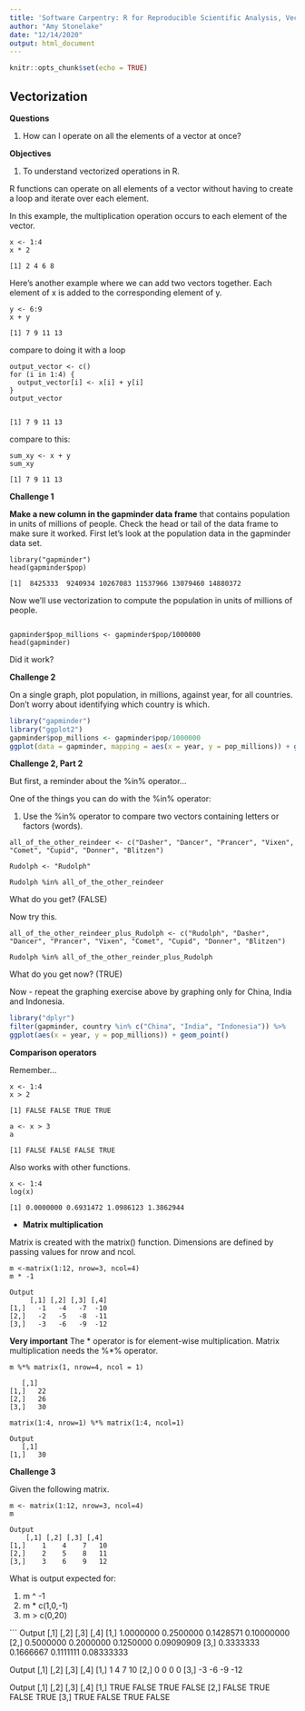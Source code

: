 ```yaml
---
title: 'Software Carpentry: R for Reproducible Scientific Analysis, Vectorization'
author: "Amy Stonelake"
date: "12/14/2020"
output: html_document
---
```


```r
knitr::opts_chunk$set(echo = TRUE)
```

## Vectorization

__Questions__

1. How can I operate on all the elements of a vector at once?

__Objectives__

1. To understand vectorized operations in R. 

R functions can operate on all elements of a vector without having to create a loop and iterate over each element.

In this example, the multiplication operation occurs to each element of the vector. 
```
x <- 1:4
x * 2

[1] 2 4 6 8

```

Here's another example where we can add two vectors together. Each element of x is added to the corresponding element of y. 

```
y <- 6:9
x + y

[1] 7 9 11 13

```

compare to doing it with a loop

```
output_vector <- c()
for (i in 1:4) {
  output_vector[i] <- x[i] + y[i]
}
output_vector


[1] 7 9 11 13
```

compare to this:

```
sum_xy <- x + y
sum_xy

[1] 7 9 11 13
```
__Challenge 1__

__Make a new column in the gapminder data frame__ that contains population in units of millions of people. Check the head or tail of the data frame to make sure it worked. 
First let's look at the population data in the gapminder data set.
```
library("gapminder")
head(gapminder$pop)

[1]  8425333  9240934 10267083 11537966 13079460 14880372
```
Now we'll use vectorization to compute the population in units of millions of people. 
```

gapminder$pop_millions <- gapminder$pop/1000000
head(gapminder)

```
Did it work?

__Challenge 2__

On a single graph, plot population, in millions, against year, for all countries. Don't worry about identifying which country is which. 

```r
library("gapminder")
library("ggplot2")
gapminder$pop_millions <- gapminder$pop/1000000
ggplot(data = gapminder, mapping = aes(x = year, y = pop_millions)) + geom_point()

```

__Challenge 2, Part 2__

But first, a reminder about the %in% operator...

One of the things you can do with the %in% operator:

1. Use the %in% operator to compare two vectors containing letters or factors (words). 

```
all_of_the_other_reindeer <- c("Dasher", "Dancer", "Prancer", "Vixen", "Comet", "Cupid", "Donner", "Blitzen")

Rudolph <- "Rudolph"

Rudolph %in% all_of_the_other_reindeer

```

What do you get? (FALSE)

Now try this.

```
all_of_the_other_reindeer_plus_Rudolph <- c("Rudolph", "Dasher", "Dancer", "Prancer", "Vixen", "Comet", "Cupid", "Donner", "Blitzen")

Rudolph %in% all_of_the_other_reinder_plus_Rudolph

```
What do you get now? (TRUE)




Now - repeat the graphing exercise above by graphing only for China, India and Indonesia. 

```r
library("dplyr")
filter(gapminder, country %in% c("China", "India", "Indonesia")) %>%
ggplot(aes(x = year, y = pop_millions)) + geom_point()

```

__Comparison operators__

Remember...
```
x <- 1:4
x > 2

[1] FALSE FALSE TRUE TRUE

a <- x > 3
a

[1] FALSE FALSE FALSE TRUE

```
Also works with other functions.

```
x <- 1:4
log(x)

[1] 0.0000000 0.6931472 1.0986123 1.3862944
```
*
__Matrix multiplication__

Matrix is created with the matrix() function. Dimensions are defined by passing values for nrow and ncol. 

```
m <-matrix(1:12, nrow=3, ncol=4)
m * -1

Output
     [,1] [,2] [,3] [,4]
[1,]   -1   -4   -7  -10
[2,]   -2   -5   -8  -11
[3,]   -3   -6   -9  -12

```

__Very important__
The * operator is for element-wise multiplication. Matrix multiplication needs the %*% operator. 

```
m %*% matrix(1, nrow=4, ncol = 1)

   [,1]
[1,]   22
[2,]   26
[3,]   30
```

```
matrix(1:4, nrow=1) %*% matrix(1:4, ncol=1)

Output
   [,1]
[1,]   30
```

__Challenge 3__

Given the following matrix.

```
m <- matrix(1:12, nrow=3, ncol=4)
m

Output
    [,1] [,2] [,3] [,4]
[1,]    1    4    7   10
[2,]    2    5    8   11
[3,]    3    6    9   12
```

What is output expected for:

1. m ^ -1
1. m * c(1,0,-1)
1. m > c(0,20)


```
Output
          [,1]      [,2]      [,3]       [,4]
[1,] 1.0000000 0.2500000 0.1428571 0.10000000
[2,] 0.5000000 0.2000000 0.1250000 0.09090909
[3,] 0.3333333 0.1666667 0.1111111 0.08333333

Output
     [,1] [,2] [,3] [,4]
[1,]    1    4    7   10
[2,]    0    0    0    0
[3,]   -3   -6   -9  -12

Output
      [,1]  [,2]  [,3]  [,4]
[1,]  TRUE FALSE  TRUE FALSE
[2,] FALSE  TRUE FALSE  TRUE
[3,]  TRUE FALSE  TRUE FALSE

